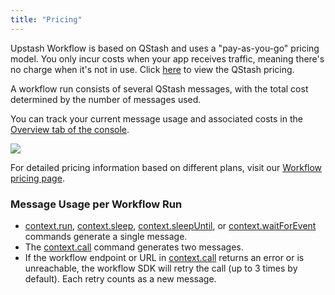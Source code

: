 ```yaml
---
title: "Pricing"
---
```

Upstash Workflow is based on QStash and uses a "pay-as-you-go" pricing model. You only incur costs when your app receives traffic, meaning there's no charge when it's not in use. Click [here](https://upstash.com/pricing/qstash) to view the QStash pricing.

A workflow run consists of several QStash messages, with the total cost determined by the number of messages used.

You can track your current message usage and associated costs in the [Overview tab of the console](https://console.upstash.com/qstash?tab=details).

<Frame>
  <img src="/img/qstash/message_cost.png" />
</Frame>

For detailed pricing information based on different plans, visit our [Workflow pricing page](https://upstash.com/pricing/workflow).

### Message Usage per Workflow Run

- [context.run](/workflow/basics/context#context-run), [context.sleep](/workflow/basics/context#context-sleep), [context.sleepUntil](/workflow/basics/context#context-sleepuntil), or [context.waitForEvent](/workflow/basics/context#context-waitforevent) commands generate a single message.
- The [context.call](/workflow/basics/context#context-call) command generates two messages.
- If the workflow endpoint or URL in [context.call](/workflow/basics/context#context-call) returns an error or is unreachable, the workflow SDK will retry the call (up to 3 times by default). Each retry counts as a new message.


